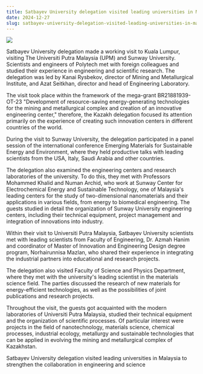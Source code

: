 ```yaml
---
title: Satbayev University delegation visited leading universities in Malaysia to strengthen the collaboration in engineering and science
date: 2024-12-27
slug: satbayev-university-delegation-visited-leading-universities-in-malaysia-to-strengthen-the-collaboration-in-engineering-and-science
---
```


![](/images/news/2024-12-27.jpg)

Satbayev University delegation made a working visit to Kuala Lumpur, visiting The Universiti Putra Malaysia (UPM) and Sunway University. Scientists and engineers of Polytech met with foreign colleagues and studied their experience in engineering and scientific research. The delegation was led by Kanai Rysbekov, director of Mining and Metallurgical Institute, and Azat Seitkhan, director and head of Engineering Laboratory.

The visit took place within the framework of the mega-grant BR21881939-OT-23 "Development of resource-saving energy-generating technologies for the mining and metallurgical complex and creation of an innovative engineering center," therefore, the Kazakh delegation focused its attention primarily on the experience of creating such innovation centers in different countries of the world.

During the visit to Sunway University, the delegation participated in a panel session of the international conference Emerging Materials for Sustainable Energy and Environment, where they held productive talks with leading scientists from the USA, Italy, Saudi Arabia and other countries.

The delegation also examined the engineering centers and research laboratories of the university. To do this, they met with Professors Mohammed Khalid and Numan Archid, who work at Sunway Center for Electrochemical Energy and Sustainable Technology, one of Malaysia's leading centers for the study of two-dimensional nanomaterials and their applications in various fields, from energy to biomedical engineering. The guests studied in detail the organization of Sunway University engineering centers, including their technical equipment, project management and integration of innovations into industry.

Within their visit to Universiti Putra Malaysia, Satbayev University scientists met with leading scientists from Faculty of Engineering, Dr. Azmah Hanim and coordinator of Master of Innovation and Engineering Design degree program, Norhairunnisa Mazlan, who shared their experience in integrating the industrial partners into educational and research projects.

The delegation also visited Faculty of Science and Physics Department, where they met with the university's leading scientist in the materials science field. The parties discussed the research of new materials for energy-efficient technologies, as well as the possibilities of joint publications and research projects.

Throughout the visit, the guests got acquainted with the modern laboratories of Universiti Putra Malaysia, studied their technical equipment and the organization of scientific processes. Of particular interest were projects in the field of nanotechnology, materials science, chemical processes, industrial ecology, metallurgy and sustainable technologies that can be applied in evolving the mining and metallurgical complex of Kazakhstan.

Satbayev University delegation visited leading universities in Malaysia to strengthen the collaboration in engineering and science

